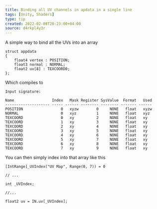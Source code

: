 ```yaml
---
title: Binding all UV channels in apdata in a single line
tags: [Unity, Shaders]
type: tip
created: 2022-02-08T20:23:00+04:00
source: d4rkpl4y3r
---
```


A simple way to bind all the UVs into an array

```hlsl
struct appdata
{
    float4 vertex : POSITION;
    float3 normal : NORMAL;
    float2 uv[8] : TEXCOORD0;
};
```

Which compiles to

```hlsl
Input signature:

Name                 Index   Mask Register SysValue  Format   Used
-------------------- ----- ------ -------- -------- ------- ------
POSITION                 0   xyzw        0     NONE   float   xyzw
NORMAL                   0   xyz         1     NONE   float   xyz 
TEXCOORD                 0   xy          2     NONE   float   xy  
TEXCOORD                 1   xy          3     NONE   float   xy  
TEXCOORD                 2   xy          4     NONE   float   xy  
TEXCOORD                 3   xy          5     NONE   float   xy  
TEXCOORD                 4   xy          6     NONE   float   xy  
TEXCOORD                 5   xy          7     NONE   float   xy  
TEXCOORD                 6   xy          8     NONE   float   xy  
TEXCOORD                 7   xy          9     NONE   float   xy
```

You can then simply index into that array like this

```hlsl
[IntRange]_UVIndex("UV Map", Range(0, 7)) = 0

// ...

int _UVIndex;

//...

float2 uv = IN.uv[_UVIndex];
```